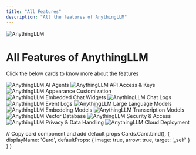 ```yaml
---
title: "All Features"
description: "All the features of AnythingLLM"
---
```



<Image
  src="/images/features/thumbnail.png" 
  height={1080} 
  width={1920} 
  quality={100}
  alt="AnythingLLM"
/>

# All Features of AnythingLLM

Click the below cards to know more about the features

<Cards>
  <Card title="AI Agents" href="ai-agents"> 
	<Image
	 src="/images/features/ai-agents/thumbnail.png" 
	 height={1080} 
	 width={1920} 
	 quality={100}
	 alt="AnythingLLM AI Agents"
	/>
  </Card>

  <Card title="API Access & Keys" href="api"> 
	<Image
	 src="/images/features/api/thumbnail.png" 
	 height={1080} 
	 width={1920} 
	 quality={100}
	 alt="AnythingLLM API Access & Keys"
	/>
  </Card>

  <Card title="Appearance Customization" href="customization"> 
	<Image
	 src="/images/features/customization/thumbnail.png" 
	 height={1080} 
	 width={1920} 
	 quality={100}
	 alt="AnythingLLM Appearance Customization"
	/>
  </Card>

  <Card title="Embedded Chat Widgets" href="chat-widgets"> 
	<Image
	 src="/images/features/chat-widgets/thumbnail.png" 
	 height={1080} 
	 width={1920}
	 quality={100} 
	 alt="AnythingLLM Embedded Chat Widgets"
	/>
  </Card>

  <Card title="Chat Logs" href="chat-logs"> 
	<Image
	 src="/images/features/chat-logs/thumbnail.png" 
	 height={1080} 
	 width={1920}
	 quality={100} 
	 alt="AnythingLLM Chat Logs"
	/>
  </Card>

  <Card title="Event Logs" href="event-logs"> 
	<Image
	 src="/images/features/event-logs/thumbnail.png" 
	 height={1080} 
	 width={1920} 
	 quality={100}
	 alt="AnythingLLM Event Logs"
	/>
  </Card>

  <Card title="Large Language Models" href="language-models"> 
	<Image
	 src="/images/features/language-models/thumbnail.png" 
	 height={1080} 
	 width={1920} 
	 quality={100}
	 alt="AnythingLLM Large Language Models"
	/>
  </Card>  

  <Card title="Embedding Models" href="embedding-models"> 
	<Image
	 src="/images/features/embedding-models/thumbnail.png" 
	 height={1080} 
	 width={1920} 
	 quality={100}
	 alt="AnythingLLM Embedding Models"
	/>
  </Card>

  <Card title="Transcription Models" href="transcription-models"> 
	<Image
	 src="/images/features/transcription-models/thumbnail.png" 
	 height={1080} 
	 width={1920} 
	 quality={100}
	 alt="AnythingLLM Transcription Models"
	/>
  </Card>

  <Card title="Vector Databases" href="vector-databases"> 
	<Image
	 src="/images/features/vector-databases/thumbnail.png" 
	 height={1080} 
	 width={1920}
	 quality={100} 
	 alt="AnythingLLM Vector Database"
	/>
  </Card>

  <Card title="Security & Access" href="security-and-access"> 
	<Image
	 src="/images/features/security-and-access/thumbnail.png" 
	 height={1080} 
	 width={1920}
	 quality={100} 
	 alt="AnythingLLM Security & Access"
	/>
  </Card>

  <Card title="Privacy & Data Handling" href="privacy-and-data-handlingp"> 
	<Image
	 src="/images/features/privacy-and-data-handling/thumbnail.png" 
	 height={1080} 
	 width={1920} 
	 quality={100}
	 alt="AnythingLLM Privacy & Data Handling"
	/>
  </Card>

  <Card title="Cloud Deployment" href="/getting-started/installation/self-hosted/cloud-docker"> 
	<Image
	 src="/images/getting-started/installation/cloud-docker/thumbnail.png" 
	 height={1080} 
	 width={1920} 
	 quality={100}
	 alt="AnythingLLM Cloud Deployment"
	/>
  </Card>
</Cards>

  // Copy card component and add default props
  Cards.Card.bind(),
  {
    displayName: 'Card',
    defaultProps: {
      image: true,
      arrow: true,
      target: '_self'
    }
  }
)

<style global jsx>{`
  img {
    aspect-ratio: 16/9;
    object-fit: cover;
  }
`}</style>

